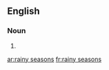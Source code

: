 ==English==

===Noun===
{{head|en|plural}}

# {{plural of|rainy season|lang=en}}

[[ar:rainy seasons]]
[[fr:rainy seasons]]
